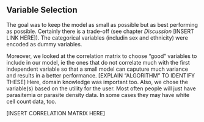 ## Variable Selection

The goal was to keep the model as small as possible but as best performing as possible. Certainly there is a trade-off (see chapter _Discussion_ [INSERT LINK HERE]).
The categorical variables (includin sex and ethnicity) were encoded as dummy variables.

Moreover, we looked at the correlation matrix to choose "good" variables to include in our model, ie the ones that do not correlate much with the first independent variable so that a small model can caputure much variance and results in a better performance. 
[EXPLAIN "ALGORITHM" TO IDENTIFY THESE]
Here, domain knowledge was important too. Also, we chose the variable(s) based on the utility for the user. Most often people will just have parasitemia or parasite density data. In some cases they may have white cell count data, too.

[INSERT CORRELATION MATRIX HERE]